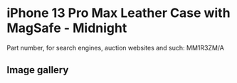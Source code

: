 
# iPhone 13 Pro Max Leather Case with MagSafe - Midnight

Part number, for search engines, auction websites and such: MM1R3ZM/A

## Image gallery

<div style={{ width: "768px" }}>
  <GalleryComponent
    images={[
      {
        original: "/everysource/MM1R3.webp",
        thumbnail: "/everypreview/MM1R3.webp",
      },
      {
        original: "/everysource/MM1R3_AV1.webp",
        thumbnail: "/everypreview/MM1R3_AV1.webp",
      },
      {
        original: "/everysource/MM1R3_AV2.webp",
        thumbnail: "/everypreview/MM1R3_AV2.webp",
      },
      {
        original: "/everysource/MM1R3_AV3.webp",
        thumbnail: "/everypreview/MM1R3_AV3.webp",
      },
      {
        original: "/everysource/MM1R3_AV4.webp",
        thumbnail: "/everypreview/MM1R3_AV4.webp",
      }
    ]}
  />
</div>